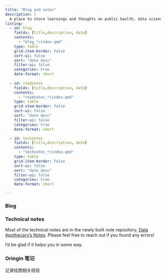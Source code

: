 ```yaml
---
title: "Blog and notes"
description: |
  A place to store learnings and thoughts on public health, data science and open source development 
listing:
  - id: blog
    fields: [title,description, date]
    contents: 
      - "blog_*/index.qmd"
    type: table
    grid-item-border: false
    sort-ui: false
    sort: "date desc"
    filter-ui: false
    categories: true
    date-format: short
    
  - id: readnotes
    fields: [title,description, date]
    contents: 
      - "readnotes_*/index.qmd"
    type: table
    grid-item-border: false
    sort-ui: false
    sort: "date desc"
    filter-ui: false
    categories: true
    date-format: short

  - id: technotes
    fields: [title,description, date]
    contents: 
      - "technotes_*/index.qmd"
    type: table
    grid-item-border: false
    sort-ui: false
    sort: "date desc"
    filter-ui: false
    categories: true
    date-format: short

---
```


### Blog

::: {#blog}
:::


### Technical notes

Most of the technical notes are in the newly built note repository, [Data Apothecary's Notes](https://chizapoth.github.io/data-apothecary-notes/). Please feel free to reach out if you found any errors!

I'd be glad if it helps you in some way.

::: {#technotes}
:::




### Oringin 笔记

记录绘图相关经验

::: {#readnotes}
:::


